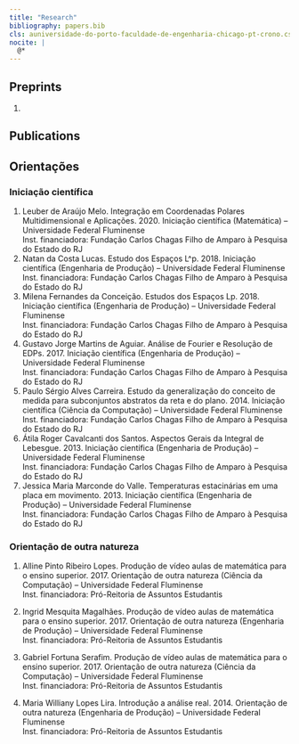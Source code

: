 ```yaml
---
title: "Research"
bibliography: papers.bib
cls: auniversidade-do-porto-faculdade-de-engenharia-chicago-pt-crono.csl
nocite: |
  @*
---
```


### 



## Preprints

1.  

## Publications

::: {#refs}
:::

## Orientações

### Iniciação científica

1.  Leuber de Araújo Melo. Integração em Coordenadas Polares Multidimensional e Aplicações. 2020. Iniciação científica (Matemática) -- Universidade Federal Fluminense<br/>Inst. financiadora: Fundação Carlos Chagas Filho de Amparo à Pesquisa do Estado do RJ
2.  Natan da Costa Lucas. Estudo dos Espaços L\^p. 2018. Iniciação científica (Engenharia de Produção) -- Universidade Federal Fluminense<br/>Inst. financiadora: Fundação Carlos Chagas Filho de Amparo à Pesquisa do Estado do RJ
3.  Milena Fernandes da Conceição. Estudos dos Espaços Lp. 2018. Iniciação científica (Engenharia de Produção) -- Universidade Federal Fluminense<br/>Inst. financiadora: Fundação Carlos Chagas Filho de Amparo à Pesquisa do Estado do RJ
4.  Gustavo Jorge Martins de Aguiar. Análise de Fourier e Resolução de EDPs. 2017. Iniciação científica (Engenharia de Produção) -- Universidade Federal Fluminense<br/>Inst. financiadora: Fundação Carlos Chagas Filho de Amparo à Pesquisa do Estado do RJ
5.  Paulo Sérgio Alves Carreira. Estudo da generalização do conceito de medida para subconjuntos abstratos da reta e do plano. 2014. Iniciação científica (Ciência da Computação) -- Universidade Federal Fluminense<br/>Inst. financiadora: Fundação Carlos Chagas Filho de Amparo à Pesquisa do Estado do RJ
6.  Átila Roger Cavalcanti dos Santos. Aspectos Gerais da Integral de Lebesgue. 2013. Iniciação científica (Engenharia de Produção) -- Universidade Federal Fluminense<br/>Inst. financiadora: Fundação Carlos Chagas Filho de Amparo à Pesquisa do Estado do RJ
7.  Jessica Maria Marconde do Valle. Temperaturas estacinárias em uma placa em movimento. 2013. Iniciação científica (Engenharia de Produção) -- Universidade Federal Fluminense<br/>Inst. financiadora: Fundação Carlos Chagas Filho de Amparo à Pesquisa do Estado do RJ

### Orientação de outra natureza

1.  Alline Pinto Ribeiro Lopes. Produção de vídeo aulas de matemática para o ensino superior. 2017. Orientação de outra natureza (Ciência da Computação) -- Universidade Federal Fluminense<br/>Inst. financiadora: Pró-Reitoria de Assuntos Estudantis

2.  Ingrid Mesquita Magalhães. Produção de vídeo aulas de matemática para o ensino superior. 2017. Orientação de outra natureza (Engenharia de Produção) -- Universidade Federal Fluminense<br/>Inst. financiadora: Pró-Reitoria de Assuntos Estudantis

3.  Gabriel Fortuna Serafim. Produção de vídeo aulas de matemática para o ensino superior. 2017. Orientação de outra natureza (Ciência da Computação) -- Universidade Federal Fluminense<br/>Inst. financiadora: Pró-Reitoria de Assuntos Estudantis

4.  Maria Williany Lopes Lira. Introdução a análise real. 2014. Orientação de outra natureza (Engenharia de Produção) -- Universidade Federal Fluminense<br/>Inst. financiadora: Pró-Reitoria de Assuntos Estudantis
